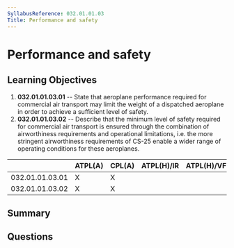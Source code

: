 ```yaml
---
SyllabusReference: 032.01.01.03
Title: Performance and safety
---
```


# Performance and safety

## Learning Objectives

1. **032.01.01.03.01** -- State that aeroplane performance required for commercial
   air transport may limit the weight of a dispatched aeroplane in order to
   achieve a sufficient level of safety.
2. **032.01.01.03.02** -- Describe that the minimum level of safety required for
   commercial air transport is ensured through the combination of airworthiness
   requirements and operational limitations, i.e. the more stringent
   airworthiness requirements of CS-25 enable a wider range of operating
   conditions for these aeroplanes.

|                 | ATPL(A) | CPL(A) | ATPL(H)/IR | ATPL(H)/VFR | CPL(H) | IR  | CBIR(A) |
| --------------- | ------- | ------ | ---------- | ----------- | ------ | --- | ------- |
| 032.01.01.03.01 | X       | X      |            |             |        |     |         |
| 032.01.01.03.02 | X       | X      |            |             |        |     |         |

## Summary

## Questions
